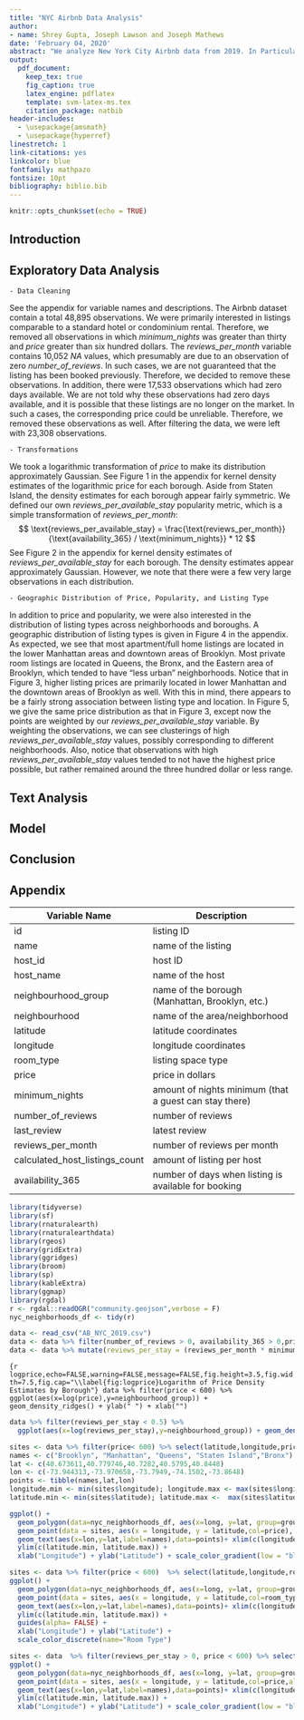 ```yaml
---
title: "NYC Airbnb Data Analysis"
author: 
- name: Shrey Gupta, Joseph Lawson and Joseph Mathews
date: 'February 04, 2020'
abstract: "We analyze New York City Airbnb data from 2019. In Particular, we attempt to identify factors that significantly contribute to a listing's popularity and price. An exploratory data anlysis is done with plots and figures given in the appendix. YOU GUYS CAN WRITE A LITTLE BLURB ON YOUR STUFF HERE   "
output: 
  pdf_document:
    keep_tex: true
    fig_caption: true
    latex_engine: pdflatex
    template: svm-latex-ms.tex
    citation_package: natbib
header-includes:
  - \usepackage{amsmath}
  - \usepackage{hyperref}
linestretch: 1
link-citations: yes
linkcolor: blue
fontfamily: mathpazo
fontsize: 10pt
bibliography: biblio.bib
---
```


```r
knitr::opts_chunk$set(echo = TRUE)
```

## Introduction

## Exploratory Data Analysis

    - Data Cleaning

See the appendix for variable names and descriptions. The Airbnb dataset contain a total 48,895 observations. We were primarily interested in listings comparable to a standard hotel or condominium rental. Therefore, we removed all observations in which _minimum_nights_ was greater than thirty and _price_ greater than six hundred dollars. The _reviews_per_month_ variable contains 10,052 _NA_ values, which presumably are due to an observation of zero _number_of_reviews_. In such cases, we are not guaranteed that the listing has been booked previously. Therefore, we decided to remove these observations. In addition, there were 17,533 observations which had zero days available. We are not told why these observations had zero days available, and it is possible that these listings are no longer on the market. In such a cases, the corresponding price could be unreliable. Therefore, we removed these observations as well. After filtering the data, we were left with 23,308 observations. 

    - Transformations

We took a logarithmic transformation of _price_ to make its distribution approximately Gaussian. See Figure 1 in the appendix for kernel density estimates of the logarithmic price for each borough. Aside from Staten Island, the density estimates for each borough appear fairly symmetric. We defined our own _reviews_per_available_stay_ popularity metric, which is a simple transformation of _reviews_per_month_:
$$
\text{reviews_per_available_stay} = \frac{\text{reviews_per_month}}{\text{availability_365} / \text{minimum_nights}} * 12
$$
See Figure 2 in the appendix for kernel density estimates of _reviews_per_available_stay_ for each borough. The density estimates appear approximately Gaussian. However, we note that there were a few very large observations in each distribution.  

    - Geographic Distribution of Price, Popularity, and Listing Type

  In addition to price and popularity, we were also interested in the distribution of listing types across neighborhoods and boroughs. A geographic distribution of listing types is given in Figure 4 in the appendix. As expected, we see that most apartment/full home listings are located in the lower Manhattan areas and downtown areas of Brooklyn. Most private room listings are located in Queens, the Bronx, and the Eastern area of Brooklyn, which tended to have "less urban" neighborhoods. Notice that in Figure 3, higher listing prices are primarily located in lower Manhattan and the downtown areas of Brooklyn as well. With this in mind, there appears to be a fairly strong association between listing type and location. 
  In Figure 5, we give the same price distribution as that in Figure 3, except now the points are weighted by our _reviews_per_available_stay_ variable. By weighting the observations, we can see
clusterings of high _reviews_per_available_stay_ values, possibly corresponding to different neighborhoods. Also, notice that observations with high _reviews_per_available_stay_ values tended to not have the highest price possible, but rather remained around the three hundred dollar or less range.  







## Text Analysis

## Model

## Conclusion

## Appendix

|Variable Name| Description|
|-------------|------------|
|id|listing ID|
|name|name of the listing|
|host_id|host ID|
|host_name|name of the host|
|neighbourhood_group|name of the borough (Manhattan, Brooklyn, etc.)|
|neighbourhood|name of the area/neighborhood|
|latitude|latitude coordinates|
|longitude|longitude coordinates|
|room_type|listing space type|
|price|price in dollars|
|minimum_nights|amount of nights minimum (that a guest can stay there)|
|number_of_reviews|number of reviews|
|last_review|latest review|
|reviews_per_month|number of reviews per month|
|calculated_host_listings_count|amount of listing per host|
|availability_365|number of days when listing is available for booking|


```r
library(tidyverse)
library(sf)
library(rnaturalearth)
library(rnaturalearthdata)
library(rgeos)
library(gridExtra)
library(ggridges)
library(broom)
library(sp)
library(kableExtra)
library(ggmap)
library(rgdal)
r <- rgdal::readOGR("community.geojson",verbose = F)
nyc_neighborhoods_df <- tidy(r)

data <- read_csv("AB_NYC_2019.csv")
data <- data %>% filter(number_of_reviews > 0, availability_365 > 0,price>0 & price < 600, minimum_nights < 30)
data <- data %>% mutate(reviews_per_stay = (reviews_per_month * minimum_nights )/availability_365)
```


```{r logprice,echo=FALSE,warning=FALSE,message=FALSE,fig.height=3.5,fig.width=7.5,fig.cap="\\label{fig:logprice}Logarithm of Price Density Estimates by Borough"}
data %>% filter(price < 600) %>%
  ggplot(aes(x=log(price),y=neighbourhood_group)) + geom_density_ridges() + ylab(" ") + xlab("")
```

```r
data %>% filter(reviews_per_stay < 0.5) %>%
  ggplot(aes(x=log(reviews_per_stay),y=neighbourhood_group)) + geom_density_ridges() + ylab(" ") + xlab("")
```

```r
sites <- data %>% filter(price< 600) %>% select(latitude,longitude,price)
names <- c("Brooklyn", "Manhattan", "Queens", "Staten Island","Bronx")
lat <- c(40.673611,40.779746,40.7282,40.5795,40.8448)
lon <- c(-73.944313,-73.970658,-73.7949,-74.1502,-73.8648)
points <- tibble(names,lat,lon)
longitude.min <- min(sites$longitude); longitude.max <- max(sites$longitude)
latitude.min <- min(sites$latitude); latitude.max <-  max(sites$latitude)
```


```r
ggplot() + 
  geom_polygon(data=nyc_neighborhoods_df, aes(x=long, y=lat, group=group)) +
  geom_point(data = sites, aes(x = longitude, y = latitude,col=price), size = 0.05,   shape = 20,show.legend = TRUE) +
  geom_text(aes(x=lon,y=lat,label=names),data=points)+ xlim(c(longitude.min,longitude.max))  +
  ylim(c(latitude.min, latitude.max)) + 
  xlab("Longitude") + ylab("Latitude") + scale_color_gradient(low = "blue", high = "red")
```

```r
sites <- data %>% filter(price < 600)  %>% select(latitude,longitude,room_type,price)
ggplot() + 
  geom_polygon(data=nyc_neighborhoods_df, aes(x=long, y=lat, group=group)) +
  geom_point(data = sites, aes(x = longitude, y = latitude,col=room_type,alpha=price), size = 0.05,   shape = 20) +
  geom_text(aes(x=lon,y=lat,label=names),data=points)+ xlim(c(longitude.min,longitude.max))  +
  ylim(c(latitude.min, latitude.max)) + 
  guides(alpha= FALSE) +
  xlab("Longitude") + ylab("Latitude") +
  scale_color_discrete(name="Room Type")
```

```r
sites <- data  %>% filter(reviews_per_stay > 0, price < 600) %>% select(latitude,longitude,reviews_per_stay,price)
ggplot() + 
  geom_polygon(data=nyc_neighborhoods_df, aes(x=long, y=lat, group=group)) +
  geom_point(data = sites, aes(x = longitude, y = latitude,col=price,alpha=reviews_per_stay), size = 0.0005,   shape = 20) +
  geom_text(aes(x=lon,y=lat,label=names),data=points)+ xlim(c(longitude.min,longitude.max))  +
  ylim(c(latitude.min, latitude.max)) +
  xlab("Longitude") + ylab("Latitude") + scale_color_gradient(low = "blue", high = "red")
```

